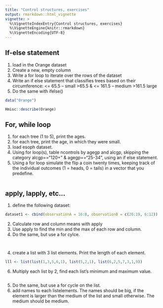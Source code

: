```yaml
---
title: "Control structures, exercises"
output: rmarkdown::html_vignette
vignette: >
  %\VignetteIndexEntry{Control structures, exercises}
  %\VignetteEngine{knitr::rmarkdown}
  %\VignetteEncoding{UTF-8}
---
```


## If-else statement

1. load in the Orange dataset
2. Create a new, empty column
3. Write a for loop to iterate over the rows of the dataset
3. Write an if else statement that classifies trees based on their circumference: 
    <= 65.5 -- small
    >65.5 & <= 161.5 -- medium
    >161.5 large
4. Do the same with ifelse()

```r
data("Orange")

Hmisc::describe(Orange)

```


## For, while loop

1. for each tree (1 to 5), print the ages. 
2. for each tree, print the age, in which they were small. 
3. load esoph dataset. 
4. Using for loop(s), table ncontrols by agegp and alcgp, skipping the category alcgp=="120+" & agegp=="25-34", using an if else statement.
5. Using a for loop simulate the flip a coin twenty times, keeping track of the individual outcomes (1 = heads, 0 = tails) in a vector that you predefine.



```r


```


## apply, lapply, etc...

1. define the following dataset:

```r
dataset1 <- cbind(observationA = 16:8, observationB = c(20:19, 6:12))
```

2. Calculate row and column means with apply 
3. Use apply to find the min and the max of each row and column. 
4. Do the same, but use a for cylce. 

```r



```


```r

```

4. create a list with 3 list elements. Print the length of each element. 

```r
lll <- list(list(1,3,5,6,1), list(5,2,1), list(6,2,5,7,3,1,9))
```


6. Multiply each list by 2, find each list's minimum and maximum value. 

```r


```

5. Do the same, but use a for cycle on the list. 
6. add names to each listelements. The names should be big, if the element is larger than the medium of the list and small otherwise. The medium should be medium. 


